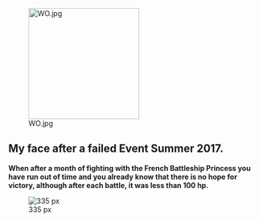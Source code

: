 [[File:WO.jpg|thumb|220px|right]]




=='''My face after a failed Event Summer 2017.'''==
'''When after a month of fighting with the French Battleship Princess you have run out of time and you already know that there is no hope for victory, although after each battle, it was less than 100 hp.'''

[[File:Sabaton - The Art of War (Lyrics English & Deutsch)|thumb|left|335 px]]